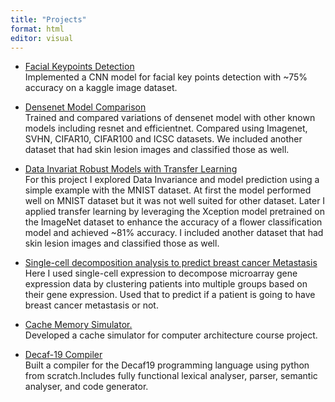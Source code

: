 ```yaml
---
title: "Projects"
format: html
editor: visual
---
```


* [Facial Keypoints Detection](https://github.com/Tanzira/FacialKeypointDetection)\
    Implemented a CNN model for facial key points detection with ~75% accuracy on a kaggle image dataset.

* [Densenet Model Comparison](https://github.com/Tanzira/densenet_model_comparison)\
  Trained and compared variations of densenet model with other known models including resnet and efficientnet. Compared using Imagenet, SVHN, CIFAR10, CIFAR100 and ICSC datasets.
  We included another dataset that had skin lesion images and classified those as well.


* [Data Invariat Robust Models with Transfer Learning](https://github.com/Tanzira/Data-Invariat-Robust-Models-with-Transfer-Learning)\
  For this project I explored Data Invariance and model prediction using a simple example with the MNIST dataset. 
  At first the model performed well on MNIST dataset but it was not well suited for other dataset.
  Later  I applied transfer learning by leveraging the Xception model pretrained on the ImageNet dataset to enhance the accuracy of a flower classification model and achieved ~81% accuracy.
  I included another dataset that had skin lesion images and classified those as well.

* [Single-cell decomposition analysis to predict breast cancer Metastasis](https://github.com/Tanzira/single_cell_decomposition)\
  Here I used single-cell expression to decompose microarray gene expression data by clustering patients into multiple groups based on their gene expression. Used that to predict if a patient is going to have breast cancer metastasis or not.


* [Cache Memory Simulator.](https://github.com/Tanzira/CacheSimulator)\
  Developed a cache simulator for computer architecture course project.

* [Decaf-19 Compiler](https://github.com/Tanzira/Decaf-19)\
  Built a compiler for the Decaf19 programming language using python from scratch.Includes fully functional lexical analyser, parser, semantic analyser, and code generator.
